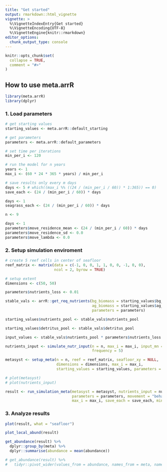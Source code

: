 ```yaml
---
title: "Get started"
output: rmarkdown::html_vignette
vignette: >
  %\VignetteIndexEntry{Get started}
  %\VignetteEncoding{UTF-8}
  %\VignetteEngine{knitr::rmarkdown}
editor_options: 
  chunk_output_type: console
---
```


```r
knitr::opts_chunk$set(
  collapse = TRUE,
  comment = "#>"
)
```

## How to use **meta.arrR**

```r
library(meta.arrR)
library(dplyr)
```

### 1. Load parameters

```r

# get starting values
starting_values <- meta.arrR::default_starting

# get parameters
parameters <- meta.arrR::default_parameters

# set time per iterations
min_per_i <- 120

# run the model for n years
years <- 1
max_i <- (60 * 24 * 365 * years) / min_per_i

# save results only every m days
days <- 5 # which((max_i %% ((24 / (min_per_i / 60)) * 1:365)) == 0)
save_each <- (24 / (min_per_i / 60)) * days

days <- 1
seagrass_each <- (24 / (min_per_i / 60)) * days

n <- 9

days <- 1
parameters$move_residence_mean <- (24 / (min_per_i / 60)) * days
parameters$move_residence_sd <- 0.0
parameters$move_lambda <- 0.0
```

### 2. Setup simulation enviroment

```r
# create 5 reef cells in center of seafloor
reef_matrix <- matrix(data = c(-1, 0, 0, 1, 1, 0, 0, -1, 0, 0), 
                      ncol = 2, byrow = TRUE)

# setup extent
dimensions <- c(50, 50)

parameters$nutrients_loss <- 0.01

stable_vals <- arrR::get_req_nutrients(bg_biomass = starting_values$bg_biomass,
                                       ag_biomass = starting_values$ag_biomass,
                                       parameters = parameters)

starting_values$nutrients_pool <- stable_vals$nutrients_pool

starting_values$detritus_pool <- stable_vals$detritus_pool

input_values <- stable_vals$nutrients_pool * parameters$nutrients_loss

nutrients_input <- simulate_nutr_input(n = n, max_i = max_i, input_mn = input_values, 
                                       frequency = 5)

metasyst <- setup_meta(n = n, reef = reef_matrix, seafloor_xy = NULL, 
                       dimensions = dimensions, max_i = max_i,
                       starting_values = starting_values, parameters = parameters)

# plot(metasyst)
# plot(nutrients_input)
```

```r
result <- run_simulation_meta(metasyst = metasyst, nutrients_input = nutrients_input,
                              parameters = parameters, movement = "behav",
                              max_i = max_i, save_each = save_each, min_per_i = min_per_i)
```

### 3. Analyze results

```r
plot(result, what = "seafloor")

plot_local_abund(result)

get_abundance(result) %>% 
  dplyr::group_by(meta) %>% 
  dplyr::summarise(abundance = mean(abundance))

# get_abundance(result) %>%
#   tidyr::pivot_wider(values_from = abundance, names_from = meta, names_prefix = "meta")
```

